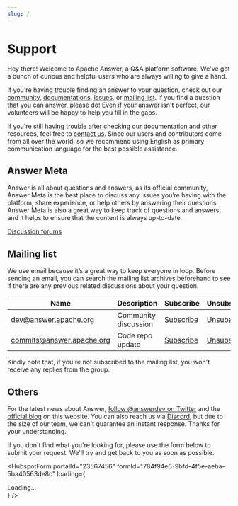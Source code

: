 ```yaml
---
slug: /
---
```


# Support

Hey there! Welcome to Apache Answer, a Q&A platform software. We've got a bunch of curious and helpful users who are always willing to give a hand.

If you're having trouble finding an answer to your question, check out our [community](#answer-meta), [documentations](/docs), [issues](/community/issues), or [mailing list](#mailing-list). If you find a question that you can answer, please do! Even if your answer isn't perfect, our volunteers will be happy to help you fill in the gaps.

If you're still having trouble after checking our documentation and other resources, feel free to [contact us](#others). Since our users and contributors come from all over the world, so we recommend using English as primary communication language for the best possible assistance.

## Answer Meta

Answer is all about questions and answers, as its official community, Answer Meta is the best place to discuss any issues you’re having with the platform, share experience, or help others by answering their questions. Answer Meta is also a great way to keep track of questions and answers, and it helps to ensure that the content is always up-to-date.

<a href="https://meta.answer.dev" className="btn btn-primary"><i className="bi bi-chat-square-text-fill me-2"></i>Discussion forums</a>

## Mailing list

We use email because it’s a great way to keep everyone in loop. Before sending an email, you can search the mailing list archives beforehand to see if there are any previous related discussions about your question.

| Name | Description | Subscribe | Unsubscribe | Archives |
| --- | --- | --- | --- | --- |
| <dev@answer.apache.org> | Community discussion | [Subscribe](mailto:dev-subscribe@answer.apache.org) | [Unsubscribe](mailto:dev-subscribe@answer.apache.org) | [Archives](https://lists.apache.org/list.html?dev@answer.apache.org) |
| <commits@answer.apache.org> | Code repo update | [Subscribe](mailto:commits-subscribe@answer.apache.org) | [Unsubscribe](mailto:commits-unsubscribe@answer.apache.org) | [Archives](https://lists.apache.org/list.html?commits@answer.apache.org) |

Kindly note that, if you're not subscribed to the mailing list, you won't receive any replies from the group.

## Others

For the latest news about Answer, [follow @answerdev on Twitter](https://twitter.com/answerdev) and the [official blog](/blog) on this website. You can also reach us via [Discord](https://discord.gg/a6PZZbfnFx), but due to the size of our team, we can't guarantee an instant response. Thanks for your understanding.

If you don't find what you're looking for, please use the form below to submit your request. We'll try and get back to you as soon as possible.


  <HubspotForm
      portalId="23567456"
      formId="784f94e6-9bfd-4f5e-aeba-5ba40563de8c"
      loading={<div className='text-center'>
        <Spinner animation="border" role="status" variant="secondary">
          <span className="visually-hidden">
            <Translate id="loading">
              Loading...
            </Translate>
          </span>
        </Spinner>
      </div> }
    />
